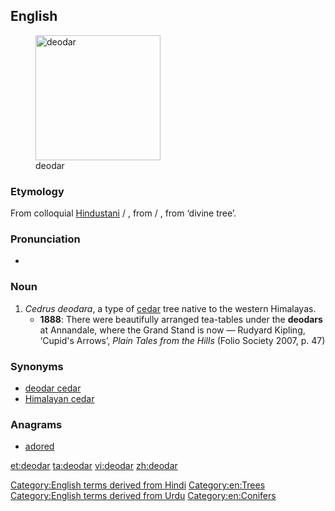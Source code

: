 ==English==
[[File:Cedrus deodara Manali 2.jpg|thumb|right|200px|deodar]]
===Etymology===
From colloquial [[w:Hindustani|Hindustani]] {{term|देओदार|lang=hi}} / {{term|دیودار|tr=de'o-dār|lang=ur}}, from {{term|देवदारु|lang=hi}} / {{term|دیودار|tr=dev-dāru|lang=ur}}, from {{etyl|sa|en}} {{term|देवदारु|tr=deva-dāru|sc=Deva|lang=sa}} ‘divine tree’.

===Pronunciation===
* {{IPA|/ˈdiːəʊdɑː/|lang=en}}

===Noun===
{{en-noun}}

# ''Cedrus deodara'', a type of [[cedar]] tree native to the western Himalayas.
#* '''1888''': There were beautifully arranged tea-tables under the '''deodars''' at Annandale, where the Grand Stand is now — Rudyard Kipling, ‘Cupid's Arrows’, ''Plain Tales from the Hills'' (Folio Society 2007, p. 47)

===Synonyms===
* [[deodar cedar]]
* [[Himalayan cedar]]

===Anagrams===
* [[adored#English|adored]]

[[Category:English terms derived from Hindi]]
[[Category:en:Trees]]
[[Category:English terms derived from Urdu]]
[[Category:en:Conifers]]

[[et:deodar]]
[[ta:deodar]]
[[vi:deodar]]
[[zh:deodar]]